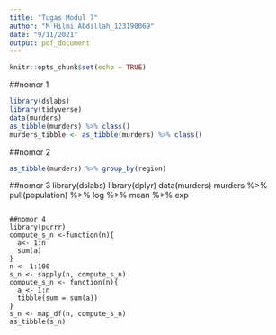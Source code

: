 ---
title: "Tugas Modul 7"
author: "M Hilmi Abdillah_123190069"
date: "9/11/2021"
output: pdf_document
---

```{r setup, include=FALSE}
knitr::opts_chunk$set(echo = TRUE)
```
##nomor 1
```{r}
library(dslabs)
library(tidyverse)
data(murders)
as_tibble(murders) %>% class()
murders_tibble <- as_tibble(murders) %>% class()

```

##nomor 2
```{r}
as_tibble(murders) %>% group_by(region)

```

##nomor 3
library(dslabs)
library(dplyr)
data(murders)
murders %>% 
  pull(population) %>%
  log %>%
  mean %>%
  exp
  
```

##nomor 4
library(purrr)
compute_s_n <-function(n){
  a<- 1:n
  sum(a)
}
n <- 1:100
s_n <- sapply(n, compute_s_n)
compute_s_n <- function(n){
  a <- 1:n
  tibble(sum = sum(a))
}
s_n <- map_df(n, compute_s_n)
as_tibble(s_n)

```
